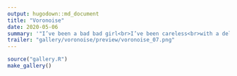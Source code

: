 ```yaml
---
output: hugodown::md_document
title: "Voronoise"
date: 2020-05-06
summary: '"I’ve been a bad bad girl<br>I’ve been careless<br>with a delicate man<br>and it’s a sad sad world<br>when a girl will break a boy<br>just because she can"<br>(Fiona Apple)'
trailer: "gallery/voronoise/preview/voronoise_07.png"
---
```


```r
source("gallery.R")
make_gallery()
```


